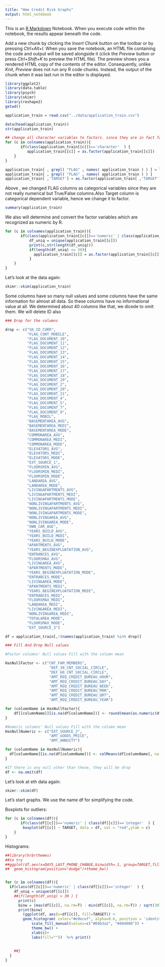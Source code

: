---
title: "Hme Credit Risk Graphs"
output: html_notebook
---

This is an [R Markdown](http://rmarkdown.rstudio.com) Notebook. When you execute code within the notebook, the results appear beneath the code. 

Add a new chunk by clicking the *Insert Chunk* button on the toolbar or by pressing *Ctrl+Alt+I*.
When you save the notebook, an HTML file containing the code and output will be saved alongside it (click the *Preview* button or press *Ctrl+Shift+K* to preview the HTML file).
The preview shows you a rendered HTML copy of the contents of the editor. Consequently, unlike *Knit*, *Preview* does not run any R code chunks. Instead, the output of the chunk when it was last run in the editor is displayed.

```{r}
library(ggplot2)
library(data.table)
library(psych)
library(skimr)
library(reshape2)
getwd()
```


```{r}
application_train = read.csv("../data/application_train.csv")
```


```{r}
data(head(application_train))
str(application_train)
```
```{r}
## change all character variables to factors. since they are in fact factors. 
for (c in colnames(application_train)){
       if(class(application_train[[c]])=='character'  ) {
          application_train[[c]] = as.factor(application_train[[c]])
    }
}
```


```{r}
application_train[ , grepl( "FLAG" , names( application_train ) ) ] = lapply(application_train[ , grepl( "FLAG" , names( application_train ) ) ],factor)
application_train[ , grepl( "FLAG" , names( application_train ) ) ]
application_train[ ,'TARGET'] = as.factor(application_train[ ,'TARGET'])

```

Above , we changed FLAG columns as categorical variables since they are not really numerical but True/False columns.Also Target column is categorical dependent variable, hence we change it to factor.

```{r}
summary(application_train)
```
We also will determine and convert  the factor variables which are recognized as numeric by R. 

```{r}
for (c in colnames(application_train)){
       if(class(application_train[[c]])=='numeric' | class(application_train[[c]])=='integer'  ) {
           df_uniq = unique(application_train[[c]])
           print(c,str(length(df_uniq)))
           if(length(df_uniq) <= 30){
             application_train[[c]] = as.factor(application_train[[c]])
           }
    }
}
```

Let's look at the data again:


```{r}
skimr::skim(application_train)
```

Some columns have so many null values and some columns have the same information for almost all data. So these columns have no informational value at all.  We determined about 40 columns like that, we dicede to omit them. We will delete ID also

```{r}
### Drop for the columns

drop <- c("SK_ID_CURR",
          "FLAG_CONT_MOBILE",
          "FLAG_DOCUMENT_10",
          "FLAG_DOCUMENT_11",
          "FLAG_DOCUMENT_12",
          "FLAG_DOCUMENT_13",
          "FLAG_DOCUMENT_14",
          "FLAG_DOCUMENT_15",
          "FLAG_DOCUMENT_16",
          "FLAG_DOCUMENT_17",
          "FLAG_DOCUMENT_18",
          "FLAG_DOCUMENT_19",
          "FLAG_DOCUMENT_2",
          "FLAG_DOCUMENT_20",
          "FLAG_DOCUMENT_21",
          "FLAG_DOCUMENT_4",
          "FLAG_DOCUMENT_5",
          "FLAG_DOCUMENT_7",
          "FLAG_DOCUMENT_9",
          "FLAG_MOBIL",
          "BASEMENTAREA_AVG",
          "BASEMENTAREA_MEDI",
          "BASEMENTAREA_MODE",
          "COMMONAREA_AVG",
          "COMMONAREA_MEDI",
          "COMMONAREA_MODE",
          "ELEVATORS_AVG",
          "ELEVATORS_MEDI",
          "ELEVATORS_MODE",
          "EXT_SOURCE_1",
          "FLOORSMIN_AVG",
          "FLOORSMIN_MEDI",
          "FLOORSMIN_MODE",
          "LANDAREA_AVG",
          "LANDAREA_MODE",
          "LIVINGAPARTMENTS_AVG",
          "LIVINGAPARTMENTS_MEDI",
          "LIVINGAPARTMENTS_MODE",
          "NONLIVINGAPARTMENTS_AVG",
          "NONLIVINGAPARTMENTS_MEDI",
          "NONLIVINGAPARTMENTS_MODE",
          "NONLIVINGAREA_AVG",
          "NONLIVINGAREA_MODE",
          "OWN_CAR_AGE",
          "YEARS_BUILD_AVG",
          "YEARS_BUILD_MEDI",
          "YEARS_BUILD_MODE",
          "APARTMENTS_AVG",
          "YEARS_BEGINEXPLUATATION_AVG", 
          "ENTRANCES_AVG", 
          "FLOORSMAX_AVG", 
          "LIVINGAREA_AVG",
          "APARTMENTS_MODE", 
          "YEARS_BEGINEXPLUATATION_MODE",
          "ENTRANCES_MODE", 
          "LIVINGAREA_MODE",
          "APARTMENTS_MEDI",
          "YEARS_BEGINEXPLUATATION_MEDI", 
          "ENTRANCES_MEDI",              
          "FLOORSMAX_MEDI",              
          "LANDAREA_MEDI",               
          "LIVINGAREA_MEDI",             
          "NONLIVINGAREA_MEDI",          
          "TOTALAREA_MODE",
          "FLOORSMAX_MODE",
          "EXT_SOURCE_3")

df = application_train[,!(names(application_train) %in% drop)]

```

```{r}
### Fill And Drop Null values

#Factor columns' Null values Fill with the column mean

HasNullFactor <- c("CNT_FAM_MEMBERS",
                    "DEF_30_CNT_SOCIAL_CIRCLE",
                    "DEF_60_CNT_SOCIAL_CIRCLE",
                    "AMT_REQ_CREDIT_BUREAU_HOUR",               
                    "AMT_REQ_CREDIT_BUREAU_DAY",              
                    "AMT_REQ_CREDIT_BUREAU_WEEK",             
                    "AMT_REQ_CREDIT_BUREAU_MON",             
                    "AMT_REQ_CREDIT_BUREAU_QRT",            
                    "AMT_REQ_CREDIT_BUREAU_YEAR")

for (columnName in HasNullFactor){
    df[[columnName]][is.na(df[columnName])] <- round(mean(as.numeric(df[[columnName]]), na.rm = TRUE))
}

#Numeric columns' Null values Fill with the column mean
HasNullNumeric <- c("EXT_SOURCE_2",
                    "AMT_GOODS_PRICE",
                    "AMT_ANNUITY")

for (columnName in HasNullNumeric){
  df[columnName][is.na(df[columnName])] <- colMeans(df[columnName], na.rm = TRUE)
}

#If there is any null other than these, they will be drop
df <- na.omit(df)

```


Let's look at eth data again:

```{r}
skimr::skim(df)
```

Let's start graphs. We use the name df for simplifying the code. 


Boxplots for outliers: 

```{r}

for (c in colnames(df)){
       if(class(df[[c]])=='numeric' | class(df[[c]])=='integer'  ) {
        boxplot(df[[c]] ~ TARGET, data = df, col = "red",ylab = c)   
    }
}
```


Histograms:

```{r}
##library(hrbrthemes)
##to try 
##ggplot(df,aes(x=DAYS_LAST_PHONE_CHANGE,binwidth=.1, group=TARGET,fill=TARGET))+
##  geom_histogram(position="dodge")+theme_bw()


for (c in colnames(df)){
  if(class(df[[c]])=='numeric' | class(df[[c]])=='integer'  ) {
    df_uniq = unique(df[[c]])
    ##if(length(df_uniq) > 30 ) {
      print(c)
      binw = (max(df[[c]], na.rm=T) - min(df[[c]], na.rm=T)) / sqrt(307512)
      print(binw)
        (ggplot(df, aes(x=df[[c]], fill=TARGET)) +
        geom_histogram( color="#e9ecef", alpha=0.6, position = 'identity') +
            scale_fill_manual(values=c("#69b3a2", "#404080")) +
            theme_bw() +
            xlab(c)+
            labs(fill=""))  %>% print()
        
        
    ##}
  }
}
```

